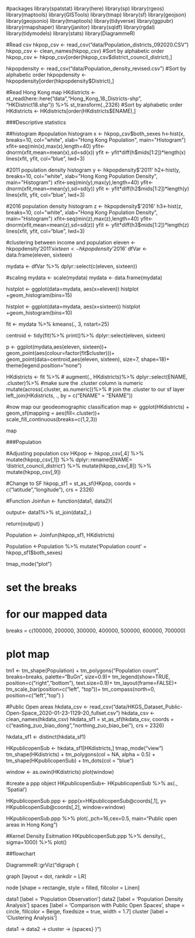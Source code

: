 #packages
library(spatstat)
library(here)
library(sp)
library(rgeos)
library(maptools)
library(GISTools)
library(tmap)
library(sf)
library(geojson)
library(geojsonio)
library(tmaptools)
library(tidyverse)
library(ggpubr)
library(rmapshaper)
library(janitor)
library(sqldf)
library(rgdal)
library(tidymodels)
library(stats)
library(DiagrammeR)

################################################################################################################

#Read csv
hkpop_csv <- read_csv("data/Population_districts_092020.CSV")
hkpop_csv <- clean_names(hkpop_csv)
#Sort by alphabetic order
hkpop_csv <- hkpop_csv[order(hkpop_csv$district_council_district),]

hkpopdensity <- read_csv("data/Population_density_revised.csv")
#Sort by alphabetic order
hkpopdensity <- hkpopdensity[order(hkpopdensity$District),]

#Read Hong Kong map
HKdistricts <- st_read(here::here("data","Hong_Kong_18_Districts-shp", "HKDistrict18.shp")) %>%
  st_transform(.,2326)
#Sort by alphabetic order
HKdistricts <- HKdistricts[order(HKdistricts$ENAME),]

################################################################################################################

###Descriptive statistics

##histogram
#population histogram
x <- hkpop_csv$both_sexes
h<-hist(x, breaks=10, col="white", xlab="Hong Kong Population",
   main="Histogram")
xfit<-seq(min(x),max(x),length=40)
yfit<-dnorm(xfit,mean=mean(x),sd=sd(x))
yfit <- yfit*diff(h$mids[1:2])*length(x)
lines(xfit, yfit, col="blue", lwd=3)

#2011 population density histogram
y <- hkpopdensity$'2011'
h2<-hist(y, breaks=10, col="white", xlab="Hong Kong Population Density",
   main="Histogram")
xfit<-seq(min(y),max(y),length=40)
yfit<-dnorm(xfit,mean=mean(y),sd=sd(y))
yfit <- yfit*diff(h2$mids[1:2])*length(y)
lines(xfit, yfit, col="blue", lwd=3)

#2016 population density histogram
z <- hkpopdensity$'2016'
h3<-hist(z, breaks=10, col="white", xlab="Hong Kong Population Density",
   main="Histogram")
xfit<-seq(min(z),max(z),length=40)
yfit<-dnorm(xfit,mean=mean(z),sd=sd(z))
yfit <- yfit*diff(h3$mids[1:2])*length(z)
lines(xfit, yfit, col="blue", lwd=3)

#clustering between income and population
eleven <- hkpopdensity$'2011'
sixteen <- hkpopdensity$'2016'
dfVar <-  data.frame(eleven, sixteen)

mydata <- dfVar %>%
dplyr::select(c(eleven, sixteen))

#scaling
mydata <- scale(mydata)
mydata <- data.frame(mydata)


histplot <- ggplot(data=mydata, aes(x=eleven))
histplot +geom_histogram(bins=15)

histplot <- ggplot(data=mydata, aes(x=sixteen))
histplot +geom_histogram(bins=10)

fit <- mydata %>%
kmeans(., 3, nstart=25)

centroid <- tidy(fit)%>%
print()%>%
dplyr::select(eleven, sixteen)

p <- ggplot(mydata,aes(eleven, sixteen))+
  geom_point(aes(colour=factor(fit$cluster)))+
  geom_point(data=centroid,aes(eleven, sixteen), size=7, shape=18)+ theme(legend.position="none")
  
HKdistricts <- fit %>% 
  # 
  augment(., HKdistricts)%>%
  dplyr::select(ENAME, .cluster)%>%
  #make sure the .cluster column is numeric
  mutate(across(.cluster, as.numeric))%>%
  # join the .cluster to our sf layer
  left_join(HKdistricts, 
            .,
            by = c("ENAME" = "ENAME"))


#now map our geodeomographic classification
map <- ggplot(HKdistricts) + 
  geom_sf(mapping = aes(fill=.cluster))+
  scale_fill_continuous(breaks=c(1,2,3))

map


################################################################################################################

###Population

#Adjusting population csv
HKpop <- hkpop_csv[,4] %>%
mutate(hkpop_csv[,1]) %>%
dplyr::rename(ENAME= 'district_council_district') %>%
mutate(hkpop_csv[,8]) %>%
mutate(hkpop_csv[,9])

#Change to SF
hkpop_sf1 = st_as_sf(HKpop, coords = c("latitude","longitude"), crs = 2326)

#Function
Joinfun <- function(data1, data2){

output<- data1%>%
  st_join(data2,.) 

  return(output)
}

Population <- Joinfun(hkpop_sf1, HKdistricts)

Population <-Population %>%
mutate('Population count' = hkpop_sf1$both_sexes)

tmap_mode("plot")

# set the breaks
# for our mapped data
breaks = c(100000, 200000, 300000, 400000, 500000, 600000, 700000) 

# plot map
tm1 <- tm_shape(Population) + 
  tm_polygons("Population count", 
              breaks=breaks,
              palette="BuGn", size=0.9)+
  tm_legend(show=TRUE, position=c("right","bottom"), text.size=0.9)+
  tm_layout(frame=FALSE)+
  tm_scale_bar(position=c("left", "top"))+
  tm_compass(north=0, position=c("left","top")
  )


################################################################################################################
#Public Open areas
hkdata_csv <- read_csv("data/HKGS_Dataset_Public-Open-Space_2020-01-23-1129-20_fullset.csv")
hkdata_csv <- clean_names(hkdata_csv)
hkdata_sf1 = st_as_sf(hkdata_csv, coords = c("easting_zuo_biao_dong","northing_zuo_biao_bei"), crs = 2326)

hkdata_sf1 <- distinct(hkdata_sf1)

HKpublicopenSub <- hkdata_sf1[HKdistricts,]
tmap_mode("view")
tm_shape(HKdistricts) +
  tm_polygons(col = NA, alpha = 0.5) +
tm_shape(HKpublicopenSub) +
  tm_dots(col = "blue")

window <- as.owin(HKdistricts)
plot(window)

#create a ppp object
HKpublicopenSub<- HKpublicopenSub %>%
as(., 'Spatial')

HKpublicopenSub.ppp <- ppp(x=HKpublicopenSub@coords[,1],
y= HKpublicopenSub@coords[,2],
window=window)

HKpublicopenSub.ppp %>%
plot(.,pch=16,cex=0.5,
main="Public open areas in Hong Kong")

#Kernel Density Esitmation
HKpublicopenSub.ppp %>%
density(., sigma=1000) %>%
plot()

################################################################################################################

##flowchart

DiagrammeR::grViz("digraph {

graph [layout = dot, rankdir = LR]

node [shape = rectangle, style = filled, fillcolor = Linen]

data1 [label = 'Population \n Observation']
data2 [label = 'Population Density \n Analysis']
spaces [label =  'Comparison \n with \n Public Open \n Spaces', shape = circle, fillcolor = Beige, fixedsize = true, width = 1.7]
cluster [label = 'Clustering \n Analysis']

data1  -> data2 -> cluster -> {spaces}
}")
